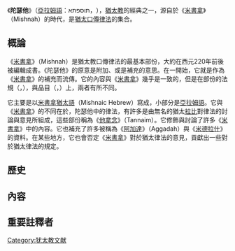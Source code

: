 {{Unreferenced|time=2022-5-21}}
《'''陀瑟他'''》（[[亞拉姆語|亞拉姆語]]：תוספתא，{{lang-en|Tosefta}}），[[猶太教|猶太教]]的經典之一，源自於《[[米書拿|米書拿]]》（Mishnah）的時代，是[[猶太口傳律法|猶太口傳律法]]的集合。
==概論==
《[[米書拿|米書拿]]》（Mishnah）是猶太教口傳律法的最基本部份，大約在西元220年前後被編輯成書。《陀瑟他》的原意是附加、或是補充的意思。在一開始，它就是作為《[[米書拿|米書拿]]》的補充而流傳。它的內容與《[[米書拿|米書拿]]》幾乎是一致的，但是在部份的法規（{{lang-he|sedarim}}，{{lang-en|order}}），與品目（{{lang-he|masekhot}}，{{lang-en|tractates}}）上，兩者有所不同。

它主要是以[[米書拿猶太語|米書拿猶太語]]（Mishnaic Hebrew）寫成，小部分是[[亞拉姆語|亞拉姆語]]。它與《[[米書拿|米書拿]]》的不同在於，陀瑟他中的律法，有許多是由無名的猶太[[拉比|拉比]]對律法的討論與意見所組成，這些部份稱為《[[他拿念|他拿念]]》（Tannaim）。它修飾與討論了許多《[[米書拿|米書拿]]》中的內容。它也補充了許多被稱為《[[阿加達|阿加達]]》（Aggadah）與《[[米德拉什|米德拉什]]》的資料。在某些地方，它也會否定《[[米書拿|米書拿]]》對於猶太律法的意見，貢獻出一些對於猶太律法的規定。
==歷史==
{{empty section|time=2022-5-21}}
==內容==
{{empty section|time=2022-5-21}}
==重要註釋者==
{{empty section|time=2022-5-21}}
{{DEFAULTSORT:Tosefta}}

{{犹太人和犹太教}}
[[Category:犹太教文献|Category:犹太教文献]]